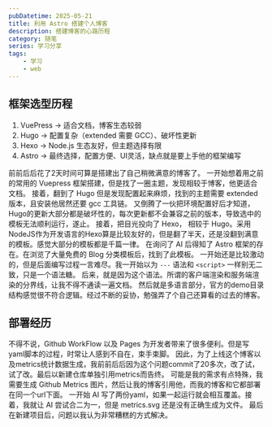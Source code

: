 ```yaml
---
pubDatetime: 2025-05-21
title: 利用 Astro 搭建个人博客
description: 搭建博客的心路历程
category: 随笔
series: 学习分享
tags:
    - 学习
    - web
---
```


## 框架选型历程
1. VuePress → 适合文档，博客生态较弱
2. Hugo → 配置复杂（extended 需要 GCC）、破坏性更新
3. Hexo → Node.js 生态友好，但主题选择有限
4. Astro → 最终选择，配置方便、UI灵活，缺点就是要上手他的框架编写

前前后后花了2天时间可算是搭建出了自己稍微满意的博客了。
一开始想着用之前的常用的 Vuepress 框架搭建，但是找了一圈主题，发现相较于博客，他更适合文档。
接着，翻到了 Hugo 但是发现配置起来麻烦，找到的主题需要 extended 版本，且安装他居然还要 gcc 工具链。
又倒腾了一伙把环境配置好后才知道，Hugo的更新大部分都是破坏性的，每次更新都不会兼容之前的版本，导致选中的模板无法顺利运行，遂止。
接着，把目光投向了 Hexo， 相较于 Hugo。采用NodeJS作为开发语言的Hexo算是比较友好的，但是翻了半天，还是没翻到满意的模板。感觉大部分的模板都是千篇一律。
在询问了 AI 后得知了 Astro 框架的存在。在浏览了大量免费的 Blog 分类模板后，找到了此模板。
一开始还是比较激动的，但是后面编写过程一言难尽。我一开始以为 `---` 语法和 `<script>` 一样别无二致，只是一个语法糖。
后来，就是因为这个语法。所谓的客户端渲染和服务端渲染的分界线，让我不得不通读一遍文档。
然后就是多语言部分，官方的demo目录结构感觉很不符合逻辑。经过不断的妥协，勉强弄了个自己还算看的过去的博客。

## 部署经历

不得不说，Github WorkFlow 以及 Pages 为开发者带来了很多便利。但是写yaml脚本的过程，时常让人感到不自在，束手束脚。
因此，为了上线这个博客以及metrics统计数据生成，我前前后后因为这个问题commit了20多次，改了试，试了改。最后以新建仓库单独引用metrics而告终。
可能是我的需求有点特殊，我需要生成 Github Metrics 图片，然后让我的博客引用他，而我的博客和它都部署在同一个url下面。
一开始 AI 写了两份yaml，如果一起运行就会相互覆盖。接着，我就让 AI 尝试合二为一，但是 metrics.svg 还是没有正确生成为文件。
最后在新建项目后，问题以我认为非常糟糕的方式解决。
